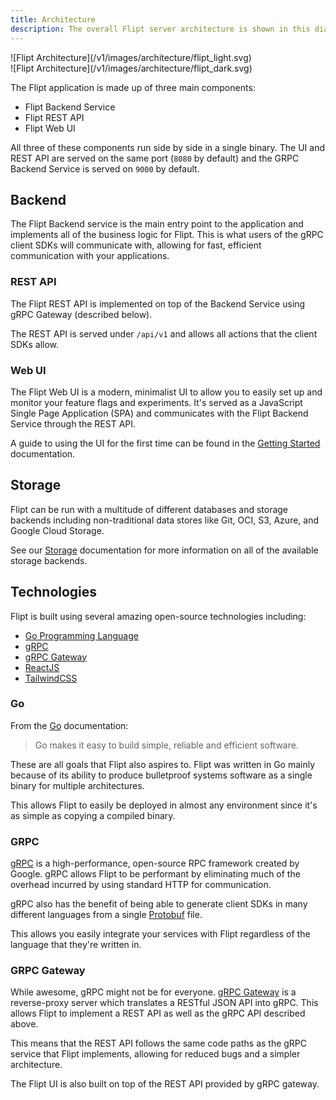```yaml
---
title: Architecture
description: The overall Flipt server architecture is shown in this diagram
---
```


<Frame>
<div className="block dark:hidden">
  ![Flipt Architecture](/v1/images/architecture/flipt_light.svg)
</div>

<div className="hidden dark:block">
  ![Flipt Architecture](/v1/images/architecture/flipt_dark.svg)
</div>
</Frame>

The Flipt application is made up of three main components:

- Flipt Backend Service
- Flipt REST API
- Flipt Web UI

All three of these components run side by side in a single binary. The UI and
REST API are served on the same port (`8080` by default) and the GRPC Backend
Service is served on `9000` by default.

## Backend

The Flipt Backend service is the main entry point to the application and
implements all of the business logic for Flipt. This is what users of the gRPC
client SDKs will communicate with, allowing for fast, efficient communication
with your applications.

### REST API

The Flipt REST API is implemented on top of the Backend Service using gRPC
Gateway (described below).

The REST API is served under `/api/v1` and allows all actions that the client
SDKs allow.

### Web UI

The Flipt Web UI is a modern, minimalist UI to allow you to easily set up and
monitor your feature flags and experiments. It's served as a JavaScript Single
Page Application (SPA) and communicates with the Flipt Backend Service through
the REST API.

A guide to using the UI for the first time can be found in the
[Getting Started](/v1/introduction) documentation.

## Storage

Flipt can be run with a multitude of different databases and storage backends including non-traditional data stores like Git, OCI, S3, Azure, and Google Cloud Storage.

See our [Storage](/v1/configuration/storage) documentation for more information on all of the available storage backends.

## Technologies

Flipt is built using several amazing open-source technologies including:

- [Go Programming Language](https://golang.org/)
- [gRPC](https://grpc.io/)
- [gRPC Gateway](https://github.com/grpc-ecosystem/grpc-gateway/)
- [ReactJS](https://reactjs.org/)
- [TailwindCSS](https://tailwindcss.com/)

### Go

From the [Go](https://golang.org/) documentation:

> Go makes it easy to build simple, reliable and efficient software.

These are all goals that Flipt also aspires to. Flipt was written in Go mainly
because of its ability to produce bulletproof systems software as a single
binary for multiple architectures.

This allows Flipt to easily be deployed in almost any environment since it's as
simple as copying a compiled binary.

### GRPC

[gRPC](https://grpc.io/) is a high-performance, open-source RPC framework
created by Google. gRPC allows Flipt to be performant by eliminating much of the
overhead incurred by using standard HTTP for communication.

gRPC also has the benefit of being able to generate client SDKs in many
different languages from a single
[Protobuf](https://github.com/flipt-io/flipt/blob/main/rpc/flipt/flipt.proto)
file.

This allows you easily integrate your services with Flipt regardless of the
language that they're written in.

### GRPC Gateway

While awesome, gRPC might not be for everyone.
[gRPC Gateway](https://github.com/grpc-ecosystem/grpc-gateway/) is a
reverse-proxy server which translates a RESTful JSON API into gRPC. This allows
Flipt to implement a REST API as well as the gRPC API described above.

This means that the REST API follows the same code paths as the gRPC service that
Flipt implements, allowing for reduced bugs and a simpler architecture.

The Flipt UI is also built on top of the REST API provided by gRPC gateway.
